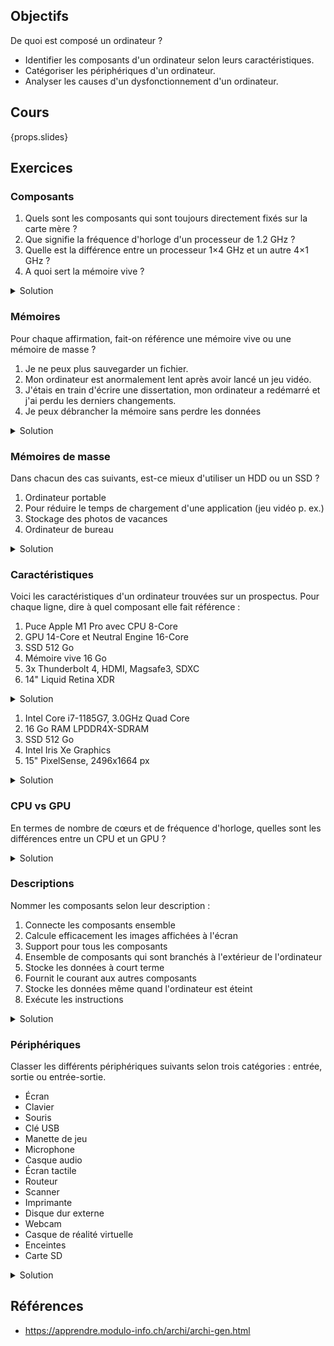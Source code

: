 ## Objectifs

De quoi est composé un ordinateur ?

- Identifier les composants d'un ordinateur selon leurs caractéristiques.
- Catégoriser les périphériques d'un ordinateur.
- Analyser les causes d'un dysfonctionnement d'un ordinateur.

## Cours

{props.slides}

## Exercices

### Composants

1. Quels sont les composants qui sont toujours directement fixés sur la carte mère ?
2. Que signifie la fréquence d'horloge d'un processeur de 1.2 GHz ?
3. Quelle est la différence entre un processeur 1&times;4 GHz et un autre 4&times;1 GHz ?
4. A quoi sert la mémoire vive ?

<details>
<summary>Solution</summary>

1. Le processeur et la mémoire vive
2. Ce processeur peut effectuer environ 1.2 milliards d'opérations par seconde
3. Le premier processeur a un seul cœur cadencé à 4 GHz et le second en a 4 avec une fréquence d'horloge de 1 GHz chacune.
   Le premier sera plus rapide dans un cas d'usage général, mais le second pourrait être intéressant si on souhaite faire beaucoup de multi-tâche (plusieurs applications en même temps)
4. À stocker les instructions et les données pour le processeur

</details>

### Mémoires

Pour chaque affirmation, fait-on référence une mémoire vive ou une mémoire de masse ?

1. Je ne peux plus sauvegarder un fichier.
2. Mon ordinateur est anormalement lent après avoir lancé un jeu vidéo.
3. J'étais en train d'écrire une dissertation, mon ordinateur a redémarré et j'ai perdu les derniers changements.
4. Je peux débrancher la mémoire sans perdre les données

<details>
<summary>Solution</summary>

1. Mémoire de masse
2. Mémoire vive
3. Mémoire vive : Le document n'a pas eu le temps d'être sauvegardé sur la mémoire de masse et la mémoire vive est vidée à l'extinction de la machine
4. Mémoire de masse

</details>

### Mémoires de masse

Dans chacun des cas suivants, est-ce mieux d'utiliser un HDD ou un SSD ?

1. Ordinateur portable
2. Pour réduire le temps de chargement d'une application (jeu vidéo p. ex.)
3. Stockage des photos de vacances
4. Ordinateur de bureau

<details>
<summary>Solution</summary>

1. SSD car moins fragile
2. SSD car plus rapide
3. HDD car plus fiable
4. SSD car plus rapide

</details>

### Caractéristiques

Voici les caractéristiques d'un ordinateur trouvées sur un prospectus. Pour chaque ligne, dire à quel composant elle fait référence :

1. Puce Apple M1 Pro avec CPU 8-Core
2. GPU 14-Core et Neutral Engine 16-Core
3. SSD 512 Go
4. Mémoire vive 16 Go
5. 3x Thunderbolt 4, HDMI, Magsafe3, SDXC
6. 14" Liquid Retina XDR

<details>
<summary>Solution</summary>

1. Processeur
2. Carte graphique
3. Mémoire de masse (SSD)
4. Mémoire vive
5. Carte mère (connectique)
6. Écran

</details>

1. Intel Core i7-1185G7, 3.0GHz Quad Core
2. 16 Go RAM LPDDR4X-SDRAM
3. SSD 512 Go
4. Intel Iris Xe Graphics
5. 15" PixelSense, 2496x1664 px

<details>
<summary>Solution</summary>

1. Processeur
2. Mémoire vive
3. Mémoire de masse (SSD)
4. Carte graphique
5. Écran

</details>

### CPU vs GPU

En termes de nombre de cœurs et de fréquence d'horloge, quelles sont les différences entre un CPU et un GPU ?

<details>
<summary>Solution</summary>

Un CPU a moins de cœurs mais avec une fréquence d'horloge plus élevée. Un GPU a plus de cœurs mais avec une fréquence d'horloge plus basse.

</details>

### Descriptions

Nommer les composants selon leur description :

1. Connecte les composants ensemble
2. Calcule efficacement les images affichées à l'écran
3. Support pour tous les composants
4. Ensemble de composants qui sont branchés à l'extérieur de l'ordinateur
5. Stocke les données à court terme
6. Fournit le courant aux autres composants
7. Stocke les données même quand l'ordinateur est éteint
8. Exécute les instructions

<details>
<summary>Solution</summary>

1. Bus
2. Carte graphique
3. Carte mère
4. Périphériques
5. Mémoire vive
6. Bloc d'alimentation
7. Mémoire de masse
8. Processeur

</details>

### Périphériques

Classer les différents périphériques suivants selon trois catégories : entrée, sortie ou entrée-sortie.

- Écran
- Clavier
- Souris
- Clé USB
- Manette de jeu
- Microphone
- Casque audio
- Écran tactile
- Routeur
- Scanner
- Imprimante
- Disque dur externe
- Webcam
- Casque de réalité virtuelle
- Enceintes
- Carte SD

<details>
<summary>Solution</summary>

| Entrée         | Sortie       | Entrée-sortie               |
| -------------- | ------------ | --------------------------- |
| Clavier        | Écran        | Clé USB                     |
| Souris         | Casque audio | Écran tactile               |
| Manette de jeu | Imprimante   | Routeur                     |
| Microphone     | Enceintes    | Disque dur externe          |
| Scanner        |              | Casque de réalité virtuelle |
| Webcam         |              | Carte SD                    |

</details>

## Références

- https://apprendre.modulo-info.ch/archi/archi-gen.html
